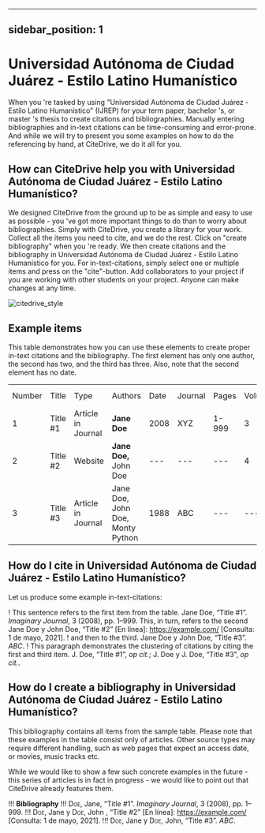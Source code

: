 
---
sidebar_position: 1
---

# Universidad Autónoma de Ciudad Juárez - Estilo Latino Humanístico

When you 're tasked by using "Universidad Autónoma de Ciudad Juárez - Estilo Latino Humanístico" (IJREP) for your term paper, bachelor 's, or master 's thesis to create citations and bibliographies.
Manually entering bibliographies and in-text citations can be time-consuming and error-prone. And while we will try to present you some examples on how to do the referencing by hand, at CiteDrive, we do it all for you.

<!---
## About  Universidad Autónoma de Ciudad Juárez - Estilo Latino Humanístico

* Title: Universidad Autónoma de Ciudad Juárez - Estilo Latino Humanístico
* Short Title (Id): IJREP)
* Authors: Universidad Autónoma de Ciudad Juárez - Estilo Latino Humanístico
* Download: Universidad Autónoma de Ciudad Juárez - Estilo Latino Humanístico
 --->

## How can CiteDrive help you with Universidad Autónoma de Ciudad Juárez - Estilo Latino Humanístico?

We designed CiteDrive from the ground up to be as simple and easy to use as possible - you 've got more important things to do than to worry about bibliographies. Simply with CiteDrive, you create a library for your work. Collect all the items you need to cite, and we do the rest. Click on "create bibliography" when you 're ready. We then create citations and the bibliography in Universidad Autónoma de Ciudad Juárez - Estilo Latino Humanístico for you. For in-text-citations, simply select one or multiple items and press on the "cite"-button. Add collaborators to your project if you are working with other students on your project. Anyone can make changes at any time.


![citedrive_style](images/universidad-autonoma-de-ciudad-juarez--estilo-latino-humanistico.svg "Choose Universidad Autónoma de Ciudad Juárez - Estilo Latino Humanístico in the CiteDrive App")


## Example items

This table demonstrates how you can use these elements to create proper in-text citations and the bibliography. The first element has only one author, the second has two, and the third has three. Also, note that the second element has no date.


<table>
  <tr>
   <td>Number
   </td>
   <td>Title
   </td>
   <td>Type
   </td>
   <td>Authors
   </td>
   <td>Date
   </td>
   <td>Journal
   </td>
   <td>Pages
   </td>
   <td>Volume
   </td>
   <td>Issue
   </td>
   <td>Access Date
   </td>
  </tr>
  <tr>
   <td>1
   </td>
   <td>Title #1
   </td>
   <td>Article in Journal
   </td>
   <td><strong>Jane Doe</strong>
   </td>
   <td>2008
   </td>
   <td>XYZ
   </td>
   <td>1-999
   </td>
   <td>3
   </td>
   <td>2
   </td>
   <td>--
   </td>
  </tr>
  <tr>
   <td>
2
   </td>
   <td>Title #2
   </td>
   <td>Website
   </td>
   <td><strong>Jane Doe, </strong>John Doe
   </td>
   <td>---
   </td>
   <td>---
   </td>
   <td>---
   </td>
   <td>4
   </td>
   <td>---
   </td>
   <td>2020-05-01
   </td>
  </tr>
  <tr>
   <td>3
   </td>
   <td>Title #3
   </td>
   <td>Article in Journal
   </td>
   <td>Jane Doe, John Doe, Monty Python
   </td>
   <td>1988
   </td>
   <td>ABC
   </td>
   <td>---
   </td>
   <td>---
   </td>
   <td>16
   </td>
   <td>---
   </td>
  </tr>
</table>



## How do I cite in  Universidad Autónoma de Ciudad Juárez - Estilo Latino Humanístico?

Let us produce some example in-text-citations:

! This sentence refers to the first item from the table. Jane Doe, “Title #1”. <i>Imaginary Journal</i>, 3 (2008), pp. 1–999. This, in turn, refers to the second Jane Doe y John  Doe, “Title #2” [En línea]: https://example.com/ [Consulta: 1 de mayo, 2021].
! and then to the third.  Jane Doe y John Doe, “Title #3”. <i>ABC</i>.
! This paragraph demonstrates the clustering of citations by citing the first and third item. J. Doe, “Title #1”, <i>op cit.</i>; J. Doe y J. Doe, “Title #3”, <i>op cit.</i>.



## How do I create a bibliography in Universidad Autónoma de Ciudad Juárez - Estilo Latino Humanístico?

This bibliography contains all items from the sample table. Please note that these examples in the table consist only of articles. Other source types may require different handling, such as web pages that expect an access date, or movies, music tracks etc.

While we would like to show a few such concrete examples in the future - this series of articles is in fact in progress - we would like to point out that CiteDrive already features them.


!!! **Bibliography**
!!! <span style="font-variant:small-caps;">Doe</span>, Jane, “Title #1”. <i>Imaginary Journal</i>, 3 (2008), pp. 1–999.
!!! <span style="font-variant:small-caps;">Doe</span>, Jane y <span style="font-variant:small-caps;">Doe</span>, John , “Title #2” [En línea]: https://example.com/ [Consulta: 1 de mayo, 2021].
!!! <span style="font-variant:small-caps;">Doe</span>, Jane y <span style="font-variant:small-caps;">Doe</span>, John, “Title #3”. <i>ABC</i>.


```
        